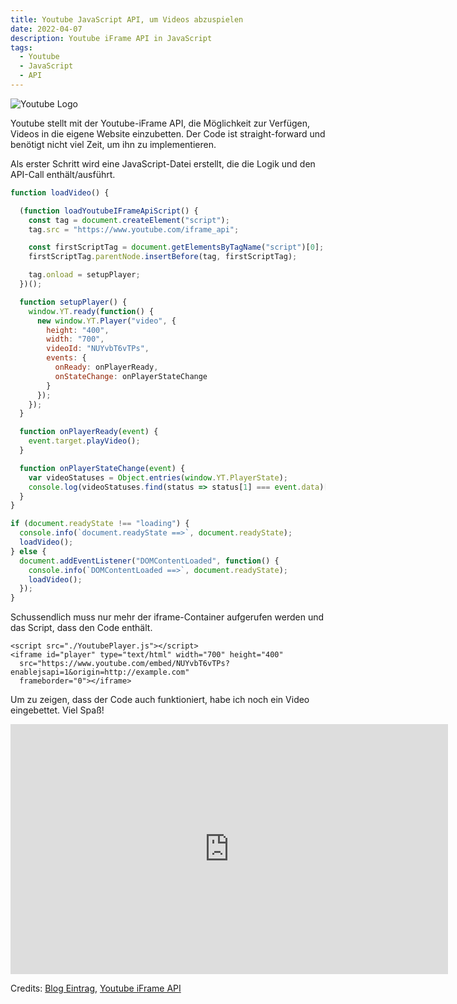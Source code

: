 ```yaml
---
title: Youtube JavaScript API, um Videos abzuspielen
date: 2022-04-07
description: Youtube iFrame API in JavaScript
tags:
  - Youtube
  - JavaScript
  - API
---
```


![Youtube Logo](./yt-logo.png)

Youtube stellt mit der Youtube-iFrame API, die Möglichkeit zur Verfügen, Videos in die eigene Website einzubetten.
Der Code ist straight-forward und benötigt nicht viel Zeit, um ihn zu implementieren.

Als erster Schritt wird eine JavaScript-Datei erstellt, die die Logik und den API-Call enthält/ausführt.

```js
function loadVideo() {

  (function loadYoutubeIFrameApiScript() {
    const tag = document.createElement("script");
    tag.src = "https://www.youtube.com/iframe_api";

    const firstScriptTag = document.getElementsByTagName("script")[0];
    firstScriptTag.parentNode.insertBefore(tag, firstScriptTag);

    tag.onload = setupPlayer;
  })();

  function setupPlayer() {
    window.YT.ready(function() {
      new window.YT.Player("video", {
        height: "400",
        width: "700",
        videoId: "NUYvbT6vTPs",
        events: {
          onReady: onPlayerReady,
          onStateChange: onPlayerStateChange
        }
      });
    });
  }

  function onPlayerReady(event) {
    event.target.playVideo();
  }

  function onPlayerStateChange(event) {
    var videoStatuses = Object.entries(window.YT.PlayerState);
    console.log(videoStatuses.find(status => status[1] === event.data)[0]);
  }
}

if (document.readyState !== "loading") {
  console.info(`document.readyState ==>`, document.readyState);
  loadVideo();
} else {
  document.addEventListener("DOMContentLoaded", function() {
    console.info(`DOMContentLoaded ==>`, document.readyState);
    loadVideo();
  });
}

```

Schussendlich muss nur mehr der iframe-Container aufgerufen werden und das Script, dass den Code enthält.

```
<script src="./YoutubePlayer.js"></script>
<iframe id="player" type="text/html" width="700" height="400"
  src="https://www.youtube.com/embed/NUYvbT6vTPs?enablejsapi=1&origin=http://example.com"
  frameborder="0"></iframe>
```

Um zu zeigen, dass der Code auch funktioniert, habe ich noch ein Video eingebettet. Viel Spaß!

<script src="./YoutubePlayer.js"></script>
<iframe id="player" type="text/html" width="700" height="400"
  src="https://www.youtube.com/embed/NUYvbT6vTPs?enablejsapi=1&origin=http://example.com"
  frameborder="0"></iframe>

Credits:
[Blog Eintrag](https://dev.to/dance2die/youtube-iframe-api-yt-player-is-not-a-constructor-pa6),
[Youtube iFrame API](https://developers.google.com/youtube/iframe_api_reference?hl=de)
